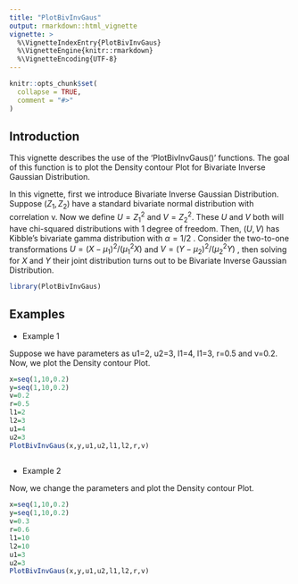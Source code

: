 ---
title: "PlotBivInvGaus"
output: rmarkdown::html_vignette
vignette: >
  %\VignetteIndexEntry{PlotBivInvGaus}
  %\VignetteEngine{knitr::rmarkdown}
  %\VignetteEncoding{UTF-8}
---

```{r, include = FALSE}
knitr::opts_chunk$set(
  collapse = TRUE,
  comment = "#>"
)
```

## Introduction

This vignette describes the use of the 'PlotBivInvGaus()' functions. The goal of this function is to plot the Density contour Plot for Bivariate Inverse Gaussian Distribution.

In this vignette, first we introduce Bivariate Inverse Gaussian Distribution. Suppose $(Z_1,Z_2)$ have a standard bivariate normal distribution with correlation v. Now we define $U = Z_1^2$ and $V = Z_2^2$. These $U$ and $V$ both will have chi-squared distributions with 1 degree of freedom. Then, $(U,V)$ has Kibble's bivariate gamma distribution with $\alpha = 1/2$ . Consider the two-to-one transformations $U = (X-\mu_1)^2/(\mu_1^2X)$ and $V = (Y-\mu_2)^2/(\mu_2^2Y)$ , then solving for $X$ and $Y$ their joint distribution turns out to be Bivariate Inverse Gaussian Distribution.

```{r}
library(PlotBivInvGaus)
```

## Examples

-   Example 1

Suppose we have parameters as u1=2, u2=3, l1=4, l1=3, r=0.5 and v=0.2. Now, we plot the Density contour Plot.

```{r,fig.dim=c(7,4)}
x=seq(1,10,0.2)
y=seq(1,10,0.2)
v=0.2
r=0.5
l1=2
l2=3
u1=4
u2=3
PlotBivInvGaus(x,y,u1,u2,l1,l2,r,v)
    
```

-   Example 2

Now, we change the parameters and plot the Density contour Plot.

```{r,fig.dim=c(7,4)}
x=seq(1,10,0.2)
y=seq(1,10,0.2)
v=0.3
r=0.6
l1=10
l2=10
u1=3
u2=3
PlotBivInvGaus(x,y,u1,u2,l1,l2,r,v)
```
